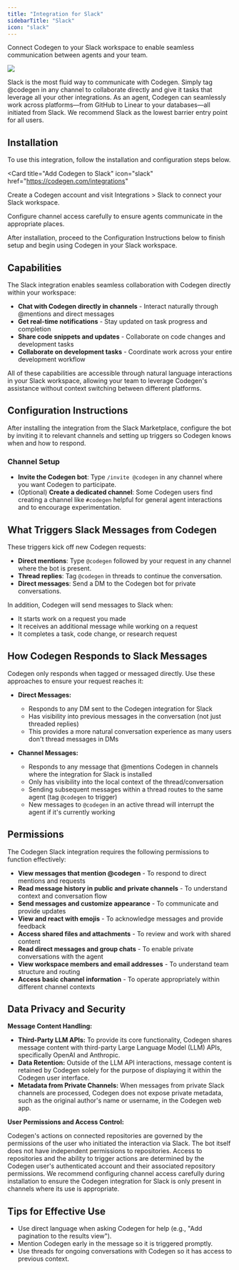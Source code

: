 ```yaml
---
title: "Integration for Slack"
sidebarTitle: "Slack"
icon: "slack"
---
```


Connect Codegen to your Slack workspace to enable seamless communication between agents and your team.

<img src="/images/slack.png" />

Slack is the most fluid way to communicate with Codegen. Simply tag @codegen in any channel to collaborate directly and give it tasks that leverage all your other integrations. As an agent, Codegen can seamlessly work across platforms—from GitHub to Linear to your databases—all initiated from Slack. We recommend Slack as the lowest barrier entry point for all users.

## Installation

To use this integration, follow the installation and configuration steps below.

<Card
  title="Add Codegen to Slack"
  icon="slack"
  href="https://codegen.com/integrations"
>
  Create a Codegen account and visit Integrations > Slack to connect your Slack
  workspace.
</Card>

<Note>
  Configure channel access carefully to ensure agents communicate in the
  appropriate places.
</Note>

After installation, proceed to the Configuration Instructions below to finish setup and begin using Codegen in your Slack workspace.

## Capabilities

The Slack integration enables seamless collaboration with Codegen directly within your workspace:

- **Chat with Codegen directly in channels** - Interact naturally through @mentions and direct messages
- **Get real-time notifications** - Stay updated on task progress and completion
- **Share code snippets and updates** - Collaborate on code changes and development tasks
- **Collaborate on development tasks** - Coordinate work across your entire development workflow

All of these capabilities are accessible through natural language interactions in your Slack workspace, allowing your team to leverage Codegen's assistance without context switching between different platforms.

## Configuration Instructions

After installing the integration from the Slack Marketplace, configure the bot by inviting it to relevant channels and setting up triggers so Codegen knows when and how to respond.

### Channel Setup

- **Invite the Codegen bot**: Type `/invite @codegen` in any channel where you want Codegen to participate.
- (Optional) **Create a dedicated channel**: Some Codegen users find creating a channel like `#codegen` helpful for general agent interactions and to encourage experimentation.

## What Triggers Slack Messages from Codegen

These triggers kick off new Codegen requests:

- **Direct mentions**: Type `@codegen` followed by your request in any channel where the bot is present.
- **Thread replies**: Tag `@codegen` in threads to continue the conversation.
- **Direct messages**: Send a DM to the Codegen bot for private conversations.

In addition, Codegen will send messages to Slack when:

- It starts work on a request you made
- It receives an additional message while working on a request
- It completes a task, code change, or research request

## How Codegen Responds to Slack Messages

Codegen only responds when tagged or messaged directly. Use these approaches to ensure your request reaches it:

- **Direct Messages:**

  - Responds to any DM sent to the Codegen integration for Slack
  - Has visibility into previous messages in the conversation (not just threaded replies)
  - This provides a more natural conversation experience as many users don't thread messages in DMs

- **Channel Messages:**
  - Responds to any message that @mentions Codegen in channels where the integration for Slack is installed
  - Only has visibility into the local context of the thread/conversation
  - Sending subsequent messages within a thread routes to the same agent (tag `@codegen` to trigger)
  - New messages to `@codegen` in an active thread will interrupt the agent if it's currently working

## Permissions

The Codegen Slack integration requires the following permissions to function effectively:

- **View messages that mention @codegen** - To respond to direct mentions and requests
- **Read message history in public and private channels** - To understand context and conversation flow
- **Send messages and customize appearance** - To communicate and provide updates
- **View and react with emojis** - To acknowledge messages and provide feedback
- **Access shared files and attachments** - To review and work with shared content
- **Read direct messages and group chats** - To enable private conversations with the agent
- **View workspace members and email addresses** - To understand team structure and routing
- **Access basic channel information** - To operate appropriately within different channel contexts

## Data Privacy and Security

**Message Content Handling:**

- **Third-Party LLM APIs:** To provide its core functionality, Codegen shares message content with third-party Large Language Model (LLM) APIs, specifically OpenAI and Anthropic.
- **Data Retention:** Outside of the LLM API interactions, message content is retained by Codegen solely for the purpose of displaying it within the Codegen user interface.
- **Metadata from Private Channels:** When messages from private Slack channels are processed, Codegen does not expose private metadata, such as the original author's name or username, in the Codegen web app.

**User Permissions and Access Control:**

Codegen's actions on connected repositories are governed by the permissions of the user who initiated the interaction via Slack. The bot itself does not have independent permissions to repositories. Access to repositories and the ability to trigger actions are determined by the Codegen user's authenticated account and their associated repository permissions. We recommend configuring channel access carefully during installation to ensure the Codegen integration for Slack is only present in channels where its use is appropriate.

## Tips for Effective Use

- Use direct language when asking Codegen for help (e.g., "Add pagination to the results view").
- Mention Codegen early in the message so it is triggered promptly.
- Use threads for ongoing conversations with Codegen so it has access to previous context.
